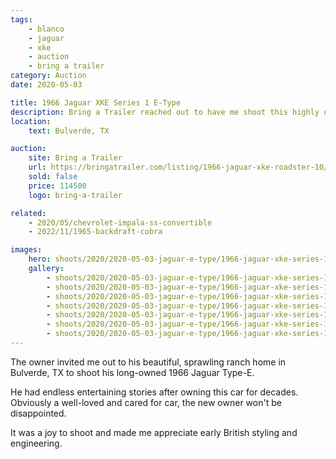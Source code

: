 ```yaml
---
tags:
    - blanco
    - jaguar
    - xke
    - auction
    - bring a trailer
category: Auction
date: 2020-05-03

title: 1966 Jaguar XKE Series 1 E-Type
description: Bring a Trailer reached out to have me shoot this highly original, two-owner Series I E-Type. Not a bad angle on this beauty.
location:
    text: Bulverde, TX

auction:
    site: Bring a Trailer
    url: https://bringatrailer.com/listing/1966-jaguar-xke-roadster-10/
    sold: false
    price: 114500
    logo: bring-a-trailer

related:
    - 2020/05/chevrolet-impala-ss-convertible
    - 2022/11/1965-backdraft-cobra

images:
    hero: shoots/2020/2020-05-03-jaguar-e-type/1966-jaguar-xke-series-1_001.jpg
    gallery:
        - shoots/2020/2020-05-03-jaguar-e-type/1966-jaguar-xke-series-1_001.jpg
        - shoots/2020/2020-05-03-jaguar-e-type/1966-jaguar-xke-series-1_002.jpg
        - shoots/2020/2020-05-03-jaguar-e-type/1966-jaguar-xke-series-1_003.jpg
        - shoots/2020/2020-05-03-jaguar-e-type/1966-jaguar-xke-series-1_004.jpg
        - shoots/2020/2020-05-03-jaguar-e-type/1966-jaguar-xke-series-1_005.jpg
        - shoots/2020/2020-05-03-jaguar-e-type/1966-jaguar-xke-series-1_006.jpg
        - shoots/2020/2020-05-03-jaguar-e-type/1966-jaguar-xke-series-1_007.jpg
---
```


The owner invited me out to his beautiful, sprawling ranch home in Bulverde, TX to shoot his long-owned 1966 Jaguar Type-E.

He had endless entertaining stories after owning this car for decades. Obviously a well-loved and cared for car, the new owner won't be disappointed.

It was a joy to shoot and made me appreciate early British styling and engineering.
